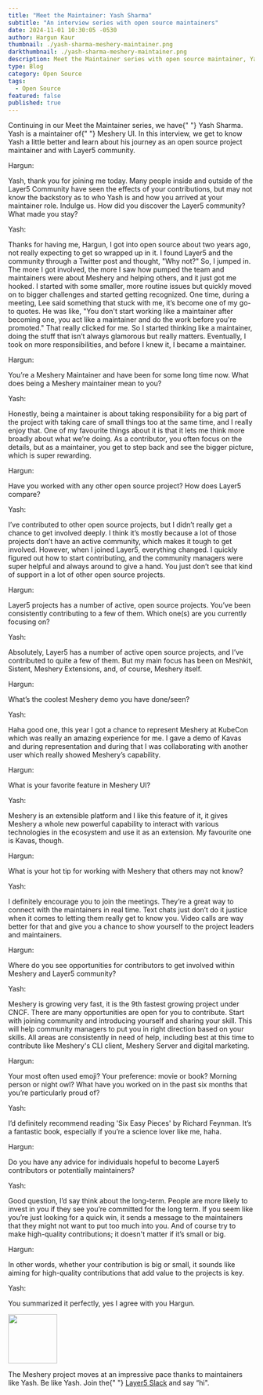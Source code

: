 ```yaml
---
title: "Meet the Maintainer: Yash Sharma"
subtitle: "An interview series with open source maintainers"
date: 2024-11-01 10:30:05 -0530
author: Hargun Kaur
thumbnail: ./yash-sharma-meshery-maintainer.png
darkthumbnail: ./yash-sharma-meshery-maintainer.png
description: Meet the Maintainer series with open source maintainer, Yash Sharma
type: Blog
category: Open Source
tags:
  - Open Source
featured: false
published: true
---
```



<BlogWrapper>
<MeetTheMaintainer>

<div class="intro">
  <p>
    Continuing in our Meet the Maintainer series, we have{" "}
    <Link to="/community/members/yash-sharma">Yash Sharma</Link>. Yash
    is a maintainer of{" "}
    <Link to="/cloud-native-management/meshery">Meshery UI</Link>. In
    this interview, we get to know Yash a little better and learn about his
    journey as an open source project maintainer and with Layer5 community.
  </p>
</div>

<div class="interviewer">
  <span>Hargun:</span>
  <p>
    Yash, thank you for joining me today. Many people inside and outside of
    the Layer5 Community have seen the effects of your contributions, but may
    not know the backstory as to who Yash is and how you arrived at your
    maintainer role. Indulge us. How did you discover the Layer5 community? What
    made you stay?
  </p>
</div>

<div class="interviewee">
  <span>Yash:</span>
  <p>
    Thanks for having me, Hargun, I got into open source about two years ago, not really expecting to get so wrapped up in it. I found Layer5 and the community through a Twitter post and thought, "Why not?" So, I jumped in. The more I got involved, the more I saw how pumped the team and maintainers were about Meshery and helping others, and it just got me hooked. I started with some smaller, more routine issues but quickly moved on to bigger challenges and started getting recognized. One time, during a meeting, Lee said something that stuck with me, it’s become one of my go-to quotes. He was like, "You don't start working like a maintainer after becoming one, you act like a maintainer and do the work before you're promoted." That really clicked for me. So I started thinking like a maintainer, doing the stuff that isn’t always glamorous but really matters. Eventually, I took on more responsibilities, and before I knew it, I became a maintainer.
  </p>
</div>

<div class="interviewer">
  <span>Hargun:</span>
  <p>
    You’re a <Link to=”/projects/meshery”>Meshery</Link> Maintainer and have been for some long time now. What does being a Meshery maintainer mean to you?
  </p>
</div>

<div class="interviewee">
  <span>Yash:</span>
  <p>
    Honestly, being a maintainer is about taking responsibility for a big part of the project with taking care of small things too at the same time, and I really enjoy that. One of my favourite things about it is that it lets me think more broadly about what we’re doing. As a contributor, you often focus on the details, but as a maintainer, you get to step back and see the bigger picture, which is super rewarding.
  </p>
</div>

<div class="interviewer">
  <span>Hargun:</span>
  <p>
    Have you worked with any other open source project? How does Layer5 compare?
  </p>
</div>

<div class="interviewee">
  <span>Yash:</span>
  <p>
    I’ve contributed to other open source projects, but I didn’t really get a chance to get involved deeply. I think it’s mostly because a lot of those projects don’t have an active community, which makes it tough to get involved. However, when I joined Layer5, everything changed. I quickly figured out how to start contributing, and the community managers were super helpful and always around to give a hand. You just don’t see that kind of support in a lot of other open source projects.
  </p>
</div>

<div class="interviewer">
  <span>Hargun:</span>
  <p>
    <Link to="/projects">Layer5 projects</Link> has a number of active, open
    source projects. You’ve been consistently contributing to a few of them.
    Which one(s) are you currently focusing on?
  </p>
</div>

<div class="interviewee">
  <span>Yash:</span>
  <p>
    Absolutely, Layer5 has a number of active open source projects, and I’ve contributed to quite a few of them. But my main focus has been on Meshkit, Sistent, Meshery Extensions, and, of course, Meshery itself.
  </p>
</div>

<div class="interviewer">
  <span>Hargun:</span>
  <p>What’s the coolest Meshery demo you have done/seen?</p>
</div>

<div class="interviewee">
  <span>Yash:</span>
  <p>
    Haha good one, this year I got a chance to represent Meshery at KubeCon which was really an amazing experience for me. I gave a demo of Kavas and during representation and during that I was collaborating with another user which really showed Meshery’s capability.
  </p>
</div>

<div class="interviewer">
  <span>Hargun:</span>
  <p>
    What is your favorite feature in Meshery UI?
  </p>
</div>

<div class="interviewee">
  <span>Yash:</span>
  <p>Meshery is an extensible platform and I like this feature of it, it gives Meshery a whole new powerful capability to interact with various technologies in the ecosystem and use it as an extension. My favourite one is Kavas, though.</p>
</div>

<div class="interviewer">
  <span>Hargun:</span>
  <p>What is your hot tip for working with Meshery that others may not know?</p>
</div>

<div class="interviewee">
  <span>Yash:</span>
  <p>
    I definitely encourage you to join the meetings. They’re a great way to connect with the maintainers in real time. Text chats just don’t do it justice when it comes to letting them really get to know you. Video calls are way better for that and give you a chance to show yourself to the project leaders and maintainers.
  </p>
</div>

<div class="interviewer">
  <span>Hargun:</span>
  <p>
    Where do you see opportunities for contributors to get involved within Meshery and Layer5 community?
  </p>
</div>

<div class="interviewee">
  <span>Yash:</span>
  <p>
    Meshery is growing very fast, it is the 9th  fastest growing project under CNCF. There are many
    opportunities are open for you to contribute. Start with joining community and introducing yourself
    and sharing your skill. This will help community managers to put you in right direction based on your
    skills. All areas are consistently in need of help, including best at this time to contribute like Meshery's CLI client, Meshery Server and digital marketing.
  </p>
</div>

<div class="interviewer">
  <span>Hargun:</span>
  <p>
    Your most often used emoji? Your preference: movie or book? Morning person
    or night owl? What have you worked on in the past six months that you’re
    particularly proud of?
  </p>
</div>

<div class="interviewee">
  <span>Yash:</span>
  <p>
    I’d definitely recommend reading 'Six Easy Pieces' by Richard Feynman. It’s a fantastic book, especially if you’re a science lover like me, haha.
  </p>
</div>

<div class="interviewer">
  <span>Hargun:</span>
  <p>
    Do you have any advice for individuals hopeful to become Layer5 contributors or potentially maintainers?
  </p>
</div>

<div class="interviewee">
  <span>Yash:</span>
  <p>
    Good question, I’d say think about the long-term. People are more likely to invest in you if they see you’re committed for the long term. If you seem like you’re just looking for a quick win, it sends a message to the maintainers that they might not want to put too much into you. And of course try to make high-quality contributions; it doesn't matter if it’s small or big.
  </p>
</div>

<div class="interviewer">
  <span>Hargun:</span>
  <p>
    In other words, whether your contribution is big or small, it sounds like aiming for high-quality contributions that add value to the projects is key.
  </p>
</div>

<div class="interviewee">
  <span>Yash:</span>
  <p>
    You summarized it perfectly, yes I agree with you Hargun.
  </p>
</div>

<div class="note">
  <img src={ForkLift} height="100px" />
  <p>
    The Meshery project moves at an impressive pace thanks to maintainers like
    Yash. Be like Yash. Join the{" "}
    <a href="https://slack.layer5.io">Layer5 Slack</a> and say “hi".
  </p>
</div>

</MeetTheMaintainer>
</BlogWrapper>
